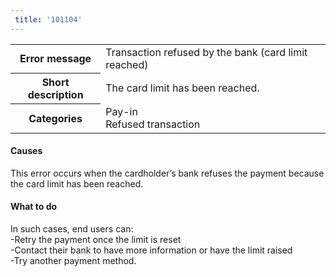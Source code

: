 ```yaml
---  
 title: '101104'  
---  
```

  
<table>
    <tbody>
        <tr>
            <th><strong>Error message</strong></th>
            <td>Transaction refused by the bank (card limit reached)</td>
        </tr>
        <tr>
            <th><strong>Short description</strong></th>
            <td>The card limit has been reached.</td>
        </tr>
        <tr>
            <th><strong>Categories</strong></th>
            <td>  
<div class="label">Pay-in</div>  
<div class="label">Refused transaction</div>
</td>
        </tr>
    </tbody>
</table>  

#### Causes  

This error occurs when the cardholder’s bank refuses the payment because the card limit has been reached.  

#### What to do  

In such cases, end users can:  
-Retry the payment once the limit is reset  
-Contact their bank to have more information or have the limit raised  
-Try another payment method.